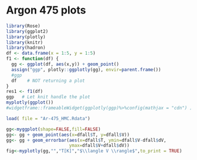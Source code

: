 # Argon 475 plots  

```r
library(Rose)
library(ggplot2)
library(plotly)
library(knitr)
library(hadron)
df <- data.frame(x = 1:5, y = 1:5)
f1 <- function(df) {
  gg <- ggplot(df, aes(x,y)) + geom_point()
  assign("ggp", plotly::ggplotly(gg), envir=parent.frame())
  #ggp
  df    # NOT returning a plot
}
res1 <- f1(df)
ggp   # Let knit handle the plot
myplotly(ggplot())
#widgetframe::frameableWidget(ggplotly(ggp)%>%config(mathjax = "cdn") )
```


```r
load( file = "Ar-475_HMC.Rdata")

gg<-myggplot(shape=FALSE,fill=FALSE)
gg<- gg + geom_point(aes(x=dfall$T, y=dfall$V))
gg<- gg + geom_errorbar(aes(x=dfall$T, ymin=dfall$V-dfall$dV, 
                        ymax=dfall$V+dfall$dV))
fig<-myplotly(gg,"","T[K]","$\\langle V \\rangle$",to_print = TRUE)
```


<!-- ```{r, echo=FALSE, results='asis', warning=FALSE} -->

<!-- gg<-myggplot(shape=FALSE,fill=FALSE) -->
<!-- gg<- gg + geom_point(aes(x=dfall$T, y=dfall$K)) -->
<!-- gg<- gg + geom_errorbar(aes(x=dfall$T, ymin=dfall$K-dfall$dK,  -->
<!--                         ymax=dfall$K+dfall$dK)) -->
<!-- fig<-myplotly(gg,"","T[K]","$\\langle K \\rangle$",to_print = TRUE) -->
<!-- ``` -->



<!-- ```{r, echo=FALSE, results='asis', warning=FALSE} -->

<!-- gg<-myggplot(shape=FALSE,fill=FALSE) -->
<!-- gg<- gg + geom_point(aes(x=dfall$T, y=dfall$K+dfall$V)) -->
<!-- gg<- gg + geom_errorbar(aes(x=dfall$T, ymin=dfall$K+dfall$V-dfall$dK-dfall$dV,  -->
<!--                         ymax=dfall$K+dfall$V+dfall$dK+dfall$dV)) -->
<!-- fig<-myplotly(gg,"","T[K]","$\\langle K+V \\rangle$",to_print = TRUE) -->
<!-- ``` -->


<!-- ```{r, echo=FALSE, results='asis', warning=FALSE} -->

<!-- gg<-myggplot(shape=FALSE,fill=FALSE) -->
<!-- gg<- gg + geom_point(aes(x=dfall$T, y=dfall$H)) -->
<!-- gg<- gg + geom_errorbar(aes(x=dfall$T, ymin=dfall$H-dfall$errH,  -->
<!--                         ymax=dfall$H+dfall$errH)) -->
<!-- fig<-myplotly(gg,"","T[K]","$\\beta\\langle H \\rangle$",to_print = TRUE) -->
<!-- ``` -->

